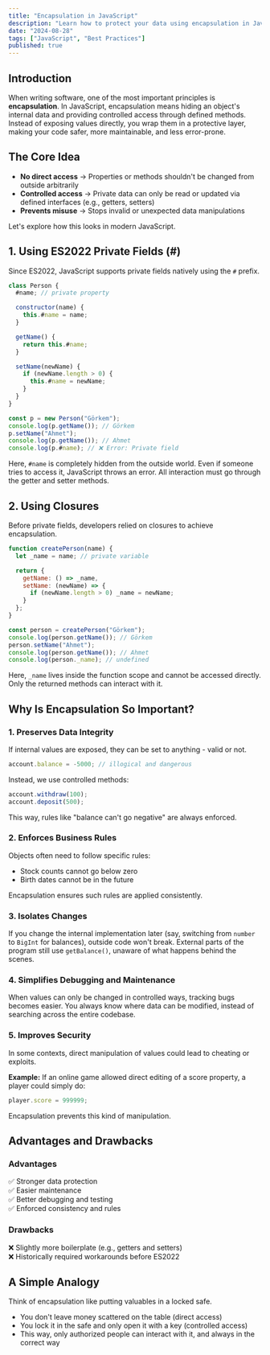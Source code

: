 ```yaml
---
title: "Encapsulation in JavaScript"
description: "Learn how to protect your data using encapsulation in JavaScript. Explore private fields, closures, and best practices for writing safer, more maintainable code."
date: "2024-08-28"
tags: ["JavaScript", "Best Practices"]
published: true
---
```


## Introduction

When writing software, one of the most important principles is **encapsulation**. In JavaScript, encapsulation means hiding an object's internal data and providing controlled access through defined methods. Instead of exposing values directly, you wrap them in a protective layer, making your code safer, more maintainable, and less error-prone.

## The Core Idea

- **No direct access** → Properties or methods shouldn't be changed from outside arbitrarily
- **Controlled access** → Private data can only be read or updated via defined interfaces (e.g., getters, setters)
- **Prevents misuse** → Stops invalid or unexpected data manipulations

Let's explore how this looks in modern JavaScript.

## 1. Using ES2022 Private Fields (#)

Since ES2022, JavaScript supports private fields natively using the `#` prefix.

```javascript
class Person {
  #name; // private property

  constructor(name) {
    this.#name = name;
  }

  getName() {
    return this.#name;
  }

  setName(newName) {
    if (newName.length > 0) {
      this.#name = newName;
    }
  }
}

const p = new Person("Görkem");
console.log(p.getName()); // Görkem
p.setName("Ahmet");
console.log(p.getName()); // Ahmet
console.log(p.#name); // ❌ Error: Private field
```

Here, `#name` is completely hidden from the outside world. Even if someone tries to access it, JavaScript throws an error. All interaction must go through the getter and setter methods.

## 2. Using Closures

Before private fields, developers relied on closures to achieve encapsulation.

```javascript
function createPerson(name) {
  let _name = name; // private variable

  return {
    getName: () => _name,
    setName: (newName) => {
      if (newName.length > 0) _name = newName;
    }
  };
}

const person = createPerson("Görkem");
console.log(person.getName()); // Görkem
person.setName("Ahmet");
console.log(person.getName()); // Ahmet
console.log(person._name); // undefined
```

Here, `_name` lives inside the function scope and cannot be accessed directly. Only the returned methods can interact with it.

## Why Is Encapsulation So Important?

### 1. Preserves Data Integrity

If internal values are exposed, they can be set to anything - valid or not.

```javascript
account.balance = -5000; // illogical and dangerous
```

Instead, we use controlled methods:

```javascript
account.withdraw(100);
account.deposit(500);
```

This way, rules like "balance can't go negative" are always enforced.

### 2. Enforces Business Rules

Objects often need to follow specific rules:

- Stock counts cannot go below zero
- Birth dates cannot be in the future

Encapsulation ensures such rules are applied consistently.

### 3. Isolates Changes

If you change the internal implementation later (say, switching from `number` to `BigInt` for balances), outside code won't break. External parts of the program still use `getBalance()`, unaware of what happens behind the scenes.

### 4. Simplifies Debugging and Maintenance

When values can only be changed in controlled ways, tracking bugs becomes easier. You always know where data can be modified, instead of searching across the entire codebase.

### 5. Improves Security

In some contexts, direct manipulation of values could lead to cheating or exploits.

**Example:** If an online game allowed direct editing of a score property, a player could simply do:

```javascript
player.score = 999999;
```

Encapsulation prevents this kind of manipulation.

## Advantages and Drawbacks

### Advantages

✅ Stronger data protection  
✅ Easier maintenance  
✅ Better debugging and testing  
✅ Enforced consistency and rules

### Drawbacks

❌ Slightly more boilerplate (e.g., getters and setters)  
❌ Historically required workarounds before ES2022

## A Simple Analogy

Think of encapsulation like putting valuables in a locked safe.

- You don't leave money scattered on the table (direct access)
- You lock it in the safe and only open it with a key (controlled access)
- This way, only authorized people can interact with it, and always in the correct way
